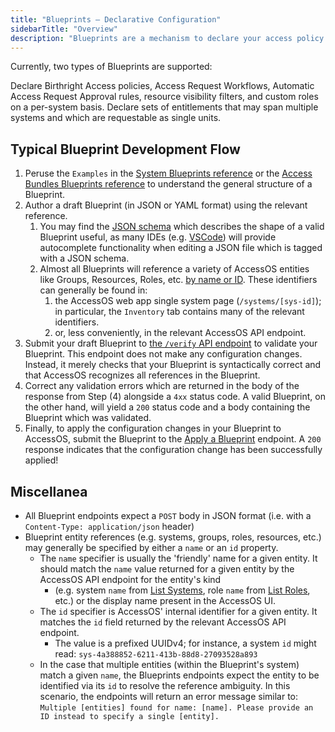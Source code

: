```yaml
---
title: "Blueprints — Declarative Configuration"
sidebarTitle: "Overview"
description: "Blueprints are a mechanism to declare your access policy in code for clearer legibility, change management, and auditability. The Blueprint standard is designed to be implemented as a set of easy-to-read configuration files that live in a repository with change management. The Blueprint endpoints are intended to be used in a CI/CD environment to verify and apply Blueprints to AccessOS."
---
```


Currently, two types of Blueprints are supported:

<Card title="System Blueprints" icon="map" icontype="duotone" href="https://www.notion.so/System-Blueprint-Reference-1787ba8f02604b96a5f09150d470ae78?pvs=21">
   Declare Birthright Access policies, Access Request Workflows, Automatic Access Request Approval rules, resource visibility filters, and custom roles on a per-system basis.
</Card>
<Card title="Access Bundle Blueprints" icon="file-zipper" icontype="duotone" href="https://www.notion.so/Access-Bundle-Blueprint-Reference-96a03ecf6e574b5aaf286cd9ec250878?pvs=21">
  Declare sets of entitlements that may span multiple systems and which are requestable as single units.
</Card>

## Typical Blueprint Development Flow

1. Peruse the `Examples` in the [System Blueprints reference](https://www.notion.so/System-Blueprint-Reference-1787ba8f02604b96a5f09150d470ae78?pvs=21) or the [Access Bundles Blueprints reference](https://www.notion.so/Access-Bundle-Blueprint-Reference-96a03ecf6e574b5aaf286cd9ec250878?pvs=21) to understand the general structure of a Blueprint.
2. Author a draft Blueprint (in JSON or YAML format) using the relevant reference.
    1. You may find the [JSON schema](https://gist.githubusercontent.com/jangerhofer/58246c4c847d4c7e54b9feb8d2340d40/raw/4f1e5b4c765d4652a2d44727cc94972074c37936/schema.json) which describes the shape of a valid Blueprint useful, as many IDEs (e.g. [VSCode](https://code.visualstudio.com/docs/languages/json#_json-schemas-and-settings)) will provide autocomplete functionality when editing a JSON file which is tagged with a JSON schema.
    2. Almost all Blueprints will reference a variety of AccessOS entities like Groups, Resources, Roles, etc. [by name or ID](https://www.notion.so/Public-API-Documentation-e381aec183b74671b5940bc8bc2d4b96?pvs=21).  These identifiers can generally be found in:
        1.  the AccessOS web app single system page (`/systems/[sys-id]`); in particular, the `Inventory` tab contains many of the relevant identifiers.
        2. or, less conveniently, in the relevant AccessOS API endpoint.
3. Submit your draft Blueprint to [the `/verify` API endpoint](https://www.notion.so/Public-API-Documentation-e381aec183b74671b5940bc8bc2d4b96?pvs=21) to validate your Blueprint.  This endpoint does not make any configuration changes.  Instead, it merely checks that your Blueprint is syntactically correct and that AccessOS recognizes all references in the Blueprint.
4. Correct any validation errors which are returned in the body of the response from Step (4) alongside a `4xx` status code.  A valid Blueprint, on the other hand, will yield a `200` status code and a body containing the Blueprint which was validated.
5. Finally, to apply the configuration changes in your Blueprint to AccessOS, submit the Blueprint to the [
Apply a Blueprint](https://www.notion.so/Apply-a-Blueprint-a29287850d404038a45e5697d65f0d2c?pvs=21)  endpoint.  A `200` response indicates that the configuration change has been successfully applied!

## Miscellanea

- All Blueprint endpoints expect a `POST` body in JSON format (i.e. with a `Content-Type: application/json` header)
- Blueprint entity references (e.g. systems, groups, roles, resources, etc.) may generally be specified by either a `name` or an `id` property.
    - The `name` specifier is usually the 'friendly' name for a given entity.  It should match the `name` value returned for a given entity by the AccessOS API endpoint for the entity's kind
        - (e.g. system `name` from [List Systems](https://www.notion.so/List-Systems-47fdc86952e949bfb593b3f7b59b23e3?pvs=21), role `name` from [List Roles](https://www.notion.so/List-Roles-df33f5b2e507467abdfce7dc5fe2ef7b?pvs=21), etc.) or the display name present in the AccessOS UI.
    - The `id` specifier is AccessOS' internal identifier for a given entity.  It matches the `id` field returned by the relevant AccessOS API endpoint.
        - The value is a prefixed UUIDv4; for instance, a system `id` might read: `sys-4a388852-6211-413b-88d8-27093528a893`
    - In the case that multiple entities (within the Blueprint's system) match a given `name`,  the Blueprints endpoints expect the entity to be identified via its `id` to resolve the reference ambiguity.  In this scenario, the endpoints will return an error message similar to:  `Multiple [entities] found for name: [name]. Please provide an ID instead to specify a single [entity].`